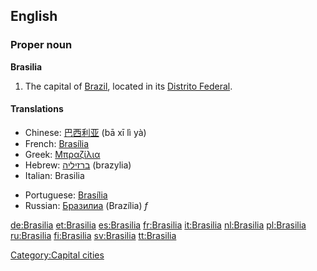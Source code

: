 {{wikipedia}}
==English==

===Proper noun===
'''Brasilia'''
# The capital of [[Brazil]], located in its [[Distrito Federal]].

====Translations====
{{top}}
*Chinese: [[巴西利亚]] (bā xī lì yà)
*French: [[Brasília]]
*Greek: [[Μπραζίλια]]
*Hebrew: [[ברזיליה]] (brazylia)
*Italian: Brasilia
{{mid}}
*Portuguese: [[Brasília]]
*Russian: [[Бразилиа]] (Brazília) ''f''
{{bottom}}

[[Category:Capital cities]]

[[de:Brasilia]]
[[et:Brasilia]]
[[es:Brasilia]]
[[fr:Brasilia]]
[[it:Brasilia]]
[[nl:Brasilia]]
[[pl:Brasilia]]
[[ru:Brasilia]]
[[fi:Brasilia]]
[[sv:Brasilia]]
[[tt:Brasilia]]